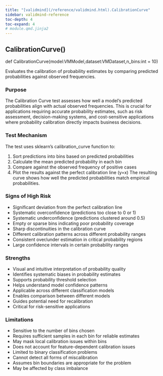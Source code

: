 ```yaml
---
title: "[validmind](/reference/validmind.html).CalibrationCurve"
sidebar: validmind-reference
toc-depth: 4
toc-expand: 4
# module.qmd.jinja2
---
```


<!-- function.qmd.jinja2 -->

## CalibrationCurve[()]{.muted}

<!-- signatures.jinja2 -->

::: {.signature}

<span class="kw">def</span> <span class="name">CalibrationCurve</span>(<span class="params"><span class="n">model</span><span class="p">:</span><span class="n">VMModel</span><span class="muted">,</span></span><span class="params"><span class="n">dataset</span><span class="p">:</span><span class="n">VMDataset</span><span class="muted">,</span></span><span class="params"><span class="n">n_bins</span><span class="p">:</span><span class="n">int</span><span class="o"> = </span><span class="kc">10</span></span>)

:::

<!-- docstring.jinja2 -->

Evaluates the calibration of probability estimates by comparing predicted probabilities against observed frequencies.

### Purpose

The Calibration Curve test assesses how well a model's predicted probabilities align with actual observed frequencies. This is crucial for applications requiring accurate probability estimates, such as risk assessment, decision-making systems, and cost-sensitive applications where probability calibration directly impacts business decisions.

### Test Mechanism

The test uses sklearn's calibration_curve function to:

1. Sort predictions into bins based on predicted probabilities
1. Calculate the mean predicted probability in each bin
1. Compare against the observed frequency of positive cases
1. Plot the results against the perfect calibration line (y=x) The resulting curve shows how well the predicted probabilities match empirical probabilities.

### Signs of High Risk

- Significant deviation from the perfect calibration line
- Systematic overconfidence (predictions too close to 0 or 1)
- Systematic underconfidence (predictions clustered around 0.5)
- Empty or sparse bins indicating poor probability coverage
- Sharp discontinuities in the calibration curve
- Different calibration patterns across different probability ranges
- Consistent over/under estimation in critical probability regions
- Large confidence intervals in certain probability ranges

### Strengths

- Visual and intuitive interpretation of probability quality
- Identifies systematic biases in probability estimates
- Supports probability threshold selection
- Helps understand model confidence patterns
- Applicable across different classification models
- Enables comparison between different models
- Guides potential need for recalibration
- Critical for risk-sensitive applications

### Limitations

- Sensitive to the number of bins chosen
- Requires sufficient samples in each bin for reliable estimates
- May mask local calibration issues within bins
- Does not account for feature-dependent calibration issues
- Limited to binary classification problems
- Cannot detect all forms of miscalibration
- Assumes bin boundaries are appropriate for the problem
- May be affected by class imbalance
